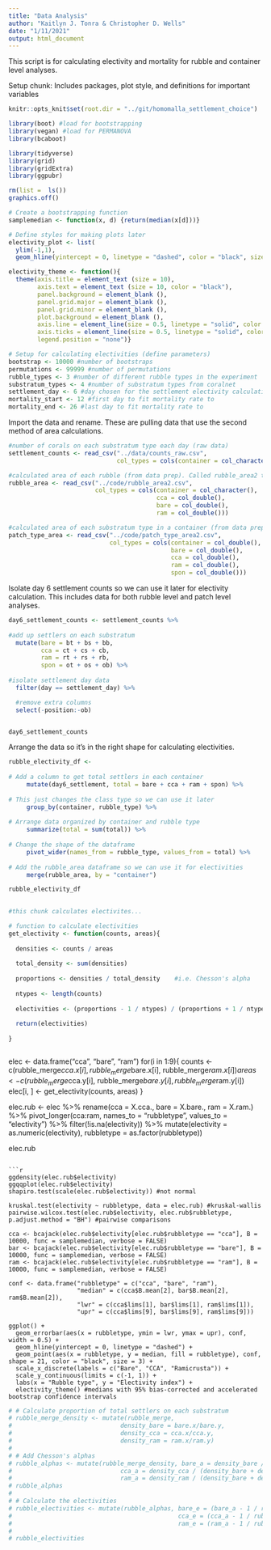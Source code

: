 ```yaml
---
title: "Data Analysis"
author: "Kaitlyn J. Tonra & Christopher D. Wells"
date: "1/11/2021"
output: html_document
---
```


This script is for calculating electivity and mortality for rubble and container level analyses. 

Setup chunk: Includes packages, plot style, and definitions for important variables 
```r

knitr::opts_knit$set(root.dir = "../git/homomalla_settlement_choice")

library(boot) #load for bootstrapping
library(vegan) #load for PERMANOVA
library(bcaboot)

library(tidyverse)
library(grid)
library(gridExtra)
library(ggpubr)

rm(list =  ls())
graphics.off()

# Create a bootstrapping function
samplemedian <- function(x, d) {return(median(x[d]))} 

# Define styles for making plots later
electivity_plot <- list(
  ylim(-1,1),
  geom_hline(yintercept = 0, linetype = "dashed", color = "black", size = 0.5))

electivity_theme <- function(){
  theme(axis.title = element_text (size = 10),
        axis.text = element_text (size = 10, color = "black"),
        panel.background = element_blank (),
        panel.grid.major = element_blank (),
        panel.grid.minor = element_blank (),
        plot.background = element_blank (),
        axis.line = element_line(size = 0.5, linetype = "solid", color = "black"),
        axis.ticks = element_line(size = 0.5, linetype = "solid", color = "black"),
        legend.position = "none")}

# Setup for calculating electivities (define parameters)
bootstrap <- 10000 #number of bootstraps
permutations <- 99999 #number of permutations
rubble_types <- 3 #number of different rubble types in the experiment
substratum_types <- 4 #number of substratum types from coralnet
settlement_day <- 6 #day chosen for the settlement electivity calculations
mortality_start <- 12 #first day to fit mortality rate to
mortality_end <- 26 #last day to fit mortality rate to
```

Import the data and rename. These are pulling data that use the second method of area calculations. 
```r

#number of corals on each substratum type each day (raw data)
settlement_counts <- read_csv("../data/counts_raw.csv",
                              col_types = cols(container = col_character())) 

#calculated area of each rubble (from data prep). Called rubble_area2 to correspond with method2
rubble_area <- read_csv("../code/rubble_area2.csv",
                        col_types = cols(container = col_character(),
                                         cca = col_double(),
                                         bare = col_double(),
                                         ram = col_double())) 

#calculated area of each substratum type in a container (from data prep). Called patch_type_area2 to correspond with method2. 
patch_type_area <- read_csv("../code/patch_type_area2.csv",
                            col_types = cols(container = col_double(),
                                             bare = col_double(),
                                             cca = col_double(),
                                             ram = col_double(),
                                             spon = col_double())) 
```

Isolate day 6 settlement counts so we can use it later for electivity calculation. This includes data for both rubble level and patch level analyses.
```r

day6_settlement_counts <- settlement_counts %>%
  
#add up settlers on each substratum
  mutate(bare = bt + bs + bb,
         cca = ct + cs + cb,
         ram = rt + rs + rb,
         spon = ot + os + ob) %>% 
  
#isolate settlement day data  
  filter(day == settlement_day) %>% 

  #remove extra columns  
  select(-position:-ob) 


day6_settlement_counts
```

Arrange the data so it's in the right shape for calculating electivities. 
```r

rubble_electivity_df <- 
  
# Add a column to get total settlers in each container   
     mutate(day6_settlement, total = bare + cca + ram + spon) %>% 
  
# This just changes the class type so we can use it later
     group_by(container, rubble_type) %>% 
                  
# Arrange data organized by container and rubble type  
     summarize(total = sum(total)) %>% 
  
# Change the shape of the dataframe                 
     pivot_wider(names_from = rubble_type, values_from = total) %>% 
  
# Add the rubble_area dataframe so we can use it for electivities                
     merge(rubble_area, by = "container") 

rubble_electivity_df
                        
```


```r
#this chunk calculates electivites...

# function to calculate electivities 
get_electivity <- function(counts, areas){
  
  densities <- counts / areas
  
  total_density <- sum(densities)
  
  proportions <- densities / total_density    #i.e. Chesson's alpha
  
  ntypes <- length(counts)
  
  electivities <- (proportions - 1 / ntypes) / (proportions + 1 / ntypes)
  
  return(electivities)
  
}



```
elec <- data.frame("cca", "bare", "ram")
for(i in 1:9){
  counts <- c(rubble_merge$cca.x[i], rubble_merge$bare.x[i], rubble_merge$ram.x[i])
  areas <- c(rubble_merge$cca.y[i], rubble_merge$bare.y[i], rubble_merge$ram.y[i])
  elec[i, ] <- get_electivity(counts, areas)
}

elec.rub <- elec %>%
  rename(cca = X.cca., bare = X.bare., ram = X.ram.) %>%
  pivot_longer(cca:ram, names_to = "rubbletype", values_to = "electivity") %>%
  filter(!is.na(electivity)) %>%
  mutate(electivity = as.numeric(electivity),
         rubbletype = as.factor(rubbletype))

elec.rub
```

```r
ggdensity(elec.rub$electivity)
ggqqplot(elec.rub$electivity)
shapiro.test(scale(elec.rub$electivity)) #not normal

kruskal.test(electivity ~ rubbletype, data = elec.rub) #kruskal-wallis
pairwise.wilcox.test(elec.rub$electivity, elec.rub$rubbletype, p.adjust.method = "BH") #pairwise comparisons

cca <- bcajack(elec.rub$electivity[elec.rub$rubbletype == "cca"], B = 10000, func = samplemedian, verbose = FALSE)
bar <- bcajack(elec.rub$electivity[elec.rub$rubbletype == "bare"], B = 10000, func = samplemedian, verbose = FALSE)
ram <- bcajack(elec.rub$electivity[elec.rub$rubbletype == "ram"], B = 10000, func = samplemedian, verbose = FALSE)

conf <- data.frame("rubbletype" = c("cca", "bare", "ram"),
                   "median" = c(cca$B.mean[2], bar$B.mean[2], ram$B.mean[2]),
                   "lwr" = c(cca$lims[1], bar$lims[1], ram$lims[1]),
                   "upr" = c(cca$lims[9], bar$lims[9], ram$lims[9]))

ggplot() +
  geom_errorbar(aes(x = rubbletype, ymin = lwr, ymax = upr), conf, width = 0.5) +
  geom_hline(yintercept = 0, linetype = "dashed") +
  geom_point(aes(x = rubbletype, y = median, fill = rubbletype), conf, shape = 21, color = "black", size = 3) +
  scale_x_discrete(labels = c("Bare", "CCA", "Ramicrusta")) +
  scale_y_continuous(limits = c(-1, 1)) +
  labs(x = "Rubble type", y = "Electivity index") +
  electivity_theme() #medians with 95% bias-corrected and accelerated bootstrap confidence intervals
```



```r
# # Calculate proportion of total settlers on each substratum
# rubble_merge_density <- mutate(rubble_merge, 
#                              density_bare = bare.x/bare.y,
#                              density_cca = cca.x/cca.y,
#                              density_ram = ram.x/ram.y)  
# 
# # Add Chesson's alphas
# rubble_alphas <- mutate(rubble_merge_density, bare_a = density_bare / (density_bare + density_cca + density_ram),
#                              cca_a = density_cca / (density_bare + density_cca + density_ram),
#                              ram_a = density_ram / (density_bare + density_cca + density_ram))
# rubble_alphas
# 
# # Calculate the electivities
# rubble_electivities <- mutate(rubble_alphas, bare_e = (bare_a - 1 / rubble_types) / (bare_a + 1 / rubble_types),
#                                              cca_e = (cca_a - 1 / rubble_types) / (cca_a + 1 / rubble_types),
#                                              ram_e = (ram_a - 1 / rubble_types) / (ram_a + 1 / rubble_types)) 
# 
# rubble_electivities
```


